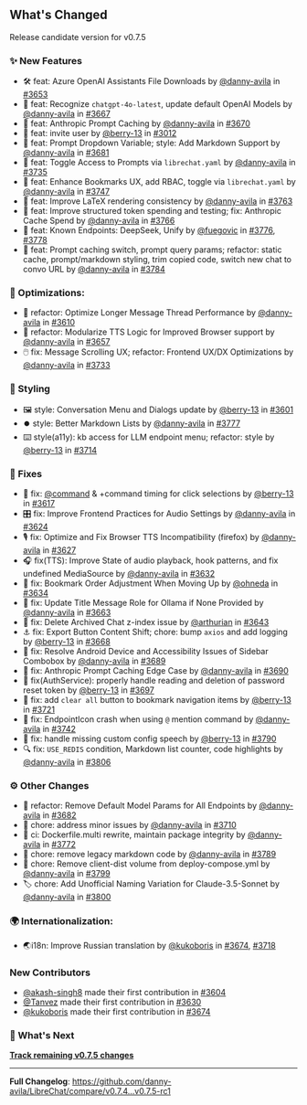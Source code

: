 ## What's Changed

Release candidate version for v0.7.5

### ✨ New Features

* 🛠️ feat: Azure OpenAI Assistants File Downloads by [@danny-avila](https://github.com/@danny-avila) in [#3653](https://github.com/danny-avila/LibreChat/pull/3653)
* 🤖 feat: Recognize `chatgpt-4o-latest`, update default OpenAI Models by [@danny-avila](https://github.com/@danny-avila) in [#3667](https://github.com/danny-avila/LibreChat/pull/3667)
* 💾 feat: Anthropic Prompt Caching by [@danny-avila](https://github.com/@danny-avila) in [#3670](https://github.com/danny-avila/LibreChat/pull/3670)
* 📩 feat: invite user by [@berry-13](https://github.com/@berry-13) in [#3012](https://github.com/danny-avila/LibreChat/pull/3012)
* 🧪 feat: Prompt Dropdown Variable; style: Add Markdown Support by [@danny-avila](https://github.com/@danny-avila) in [#3681](https://github.com/danny-avila/LibreChat/pull/3681)
* 🔐 feat: Toggle Access to Prompts via `librechat.yaml` by [@danny-avila](https://github.com/@danny-avila) in [#3735](https://github.com/danny-avila/LibreChat/pull/3735)
* 🔖 feat: Enhance Bookmarks UX, add RBAC, toggle via `librechat.yaml` by [@danny-avila](https://github.com/@danny-avila) in [#3747](https://github.com/danny-avila/LibreChat/pull/3747)
* 🧮 feat: Improve LaTeX rendering consistency by [@danny-avila](https://github.com/@danny-avila) in [#3763](https://github.com/danny-avila/LibreChat/pull/3763)
* 🧮 feat: Improve structured token spending and testing; fix: Anthropic Cache Spend by [@danny-avila](https://github.com/@danny-avila) in [#3766](https://github.com/danny-avila/LibreChat/pull/3766)
* 🐋 feat: Known Endpoints: DeepSeek, Unify by [@fuegovic](https://github.com/@fuegovic) in [#3776](https://github.com/danny-avila/LibreChat/pull/3776), [#3778](https://github.com/danny-avila/LibreChat/pull/3778)
* 🧠 feat: Prompt caching switch, prompt query params; refactor: static cache, prompt/markdown styling, trim copied code, switch new chat to convo URL by [@danny-avila](https://github.com/@danny-avila) in [#3784](https://github.com/danny-avila/LibreChat/pull/3784)

### 🚀 Optimizations:

* 📜 refactor: Optimize Longer Message Thread Performance by [@danny-avila](https://github.com/@danny-avila) in [#3610](https://github.com/danny-avila/LibreChat/pull/3610)
* 🔀 refactor: Modularize TTS Logic for Improved Browser support by [@danny-avila](https://github.com/@danny-avila) in [#3657](https://github.com/danny-avila/LibreChat/pull/3657)
* 🖱️ fix: Message Scrolling UX; refactor: Frontend UX/DX Optimizations by [@danny-avila](https://github.com/@danny-avila) in [#3733](https://github.com/danny-avila/LibreChat/pull/3733)

### 🎨 Styling

* 🖼️ style: Conversation Menu and Dialogs update by [@berry-13](https://github.com/@berry-13) in [#3601](https://github.com/danny-avila/LibreChat/pull/3601)
* ⏺️ style: Better Markdown Lists by [@danny-avila](https://github.com/@danny-avila) in [#3777](https://github.com/danny-avila/LibreChat/pull/3777)
* ⌨️ style(a11y): kb access for LLM endpoint menu; refactor: style by [@berry-13](https://github.com/@berry-13) in [#3714](https://github.com/danny-avila/LibreChat/pull/3714)

### 🔧 Fixes

* 📧 fix: [@command](https://github.com/@command) & +command timing for click selections by [@berry-13](https://github.com/@berry-13) in [#3617](https://github.com/danny-avila/LibreChat/pull/3617)
* 🎛️ fix: Improve Frontend Practices for Audio Settings  by [@danny-avila](https://github.com/@danny-avila) in [#3624](https://github.com/danny-avila/LibreChat/pull/3624)
* 🎙️ fix: Optimize and Fix Browser TTS Incompatibility (firefox) by [@danny-avila](https://github.com/@danny-avila) in [#3627](https://github.com/danny-avila/LibreChat/pull/3627)
* 🎧 fix(TTS): Improve State of audio playback, hook patterns, and fix undefined MediaSource by [@danny-avila](https://github.com/@danny-avila) in [#3632](https://github.com/danny-avila/LibreChat/pull/3632)
* 🔧 fix: Bookmark Order Adjustment When Moving Up by [@ohneda](https://github.com/@ohneda) in [#3634](https://github.com/danny-avila/LibreChat/pull/3634)
* 🦙 fix: Update Title Message Role for Ollama if None Provided by [@danny-avila](https://github.com/@danny-avila) in [#3663](https://github.com/danny-avila/LibreChat/pull/3663)
* 🔧 fix: Delete Archived Chat z-index issue by [@arthurian](https://github.com/@arthurian) in [#3643](https://github.com/danny-avila/LibreChat/pull/3643)
* ⚓ fix: Export Button Content Shift; chore: bump `axios` and add logging by [@berry-13](https://github.com/@berry-13) in [#3668](https://github.com/danny-avila/LibreChat/pull/3668)
* 📱 fix: Resolve Android Device and Accessibility Issues of Sidebar Combobox by [@danny-avila](https://github.com/@danny-avila) in [#3689](https://github.com/danny-avila/LibreChat/pull/3689)
* 🐛 fix: Anthropic Prompt Caching Edge Case  by [@danny-avila](https://github.com/@danny-avila) in [#3690](https://github.com/danny-avila/LibreChat/pull/3690)
* 🔑 fix(AuthService): properly handle reading and deletion of password reset token by [@berry-13](https://github.com/@berry-13) in [#3697](https://github.com/danny-avila/LibreChat/pull/3697)
* 🔧 fix: add `clear all` button to bookmark navigation items by [@berry-13](https://github.com/@berry-13) in [#3721](https://github.com/danny-avila/LibreChat/pull/3721)
* 🔧 fix: EndpointIcon crash when using `@` mention command by [@danny-avila](https://github.com/@danny-avila) in [#3742](https://github.com/danny-avila/LibreChat/pull/3742)
* 🔧 fix: handle missing custom config speech by [@berry-13](https://github.com/@berry-13) in [#3790](https://github.com/danny-avila/LibreChat/pull/3790)
* 🔍 fix: `USE_REDIS` condition, Markdown list counter, code highlights by [@danny-avila](https://github.com/@danny-avila) in [#3806](https://github.com/danny-avila/LibreChat/pull/3806)

### ⚙️ Other Changes

* 🤖 refactor: Remove Default Model Params for All Endpoints by [@danny-avila](https://github.com/@danny-avila) in [#3682](https://github.com/danny-avila/LibreChat/pull/3682)
* 🧹 chore: address minor issues by [@danny-avila](https://github.com/@danny-avila) in [#3710](https://github.com/danny-avila/LibreChat/pull/3710)
* 🐋 ci: Dockerfile.multi rewrite, maintain package integrity by [@danny-avila](https://github.com/@danny-avila) in [#3772](https://github.com/danny-avila/LibreChat/pull/3772)
* 🧹 chore: remove legacy markdown code by [@danny-avila](https://github.com/@danny-avila) in [#3789](https://github.com/danny-avila/LibreChat/pull/3789)
* 🚚 chore: Remove client-dist volume from deploy-compose.yml by [@danny-avila](https://github.com/@danny-avila) in [#3799](https://github.com/danny-avila/LibreChat/pull/3799)
* 🏷️ chore: Add Unofficial Naming Variation for Claude-3.5-Sonnet by [@danny-avila](https://github.com/@danny-avila) in [#3800](https://github.com/danny-avila/LibreChat/pull/3800)

### 🌍 Internationalization:

* 🌏i18n: Improve Russian translation  by [@kukoboris](https://github.com/@kukoboris) in [#3674](https://github.com/danny-avila/LibreChat/pull/3674), [#3718](https://github.com/danny-avila/LibreChat/pull/3718)

### New Contributors
* [@akash-singh8](https://github.com/@akash-singh8) made their first contribution in [#3604](https://github.com/danny-avila/LibreChat/pull/3604)
* [@Tanvez](https://github.com/@Tanvez) made their first contribution in [#3630](https://github.com/danny-avila/LibreChat/pull/3630)
* [@kukoboris](https://github.com/@kukoboris) made their first contribution in [#3674](https://github.com/danny-avila/LibreChat/pull/3674)


### 👀 What's Next

**[Track remaining v0.7.5 changes](https://github.com/danny-avila/LibreChat/milestone/7)**

---

**Full Changelog**: https://github.com/danny-avila/LibreChat/compare/v0.7.4...v0.7.5-rc1